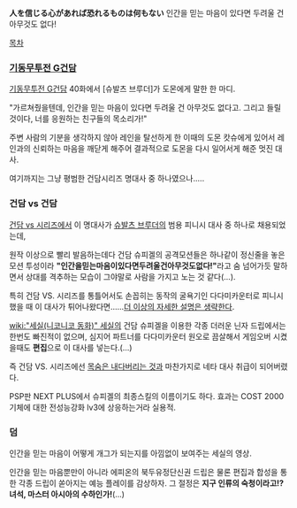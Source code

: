 '''人を信じる心があれば恐れるものは何もない'''
인간을 믿는 마음이 있다면 두려울 건 아무것도 없다!


[[목차]]


=== [[기동무투전 G건담]] ===
[[기동무투전 G건담]] 40화에서 [슈발츠 브루더]가 도몬에게 말한 한 마디.

"가르쳐줬을텐데, 인간을 믿는 마음이 있다면 두려울 건 아무것도 없다고. 그리고 들릴 것이다, 너를 응원하는 친구들의 목소리가!"

주변 사람의 기분을 생각하지 않아 레인을 탈선하게 한 이때의 도몬 캇슈에게 있어서 레인과의 신뢰하는 마음을 깨닫게 해주어 결과적으로 도몬을 다시 일어서게 해준 멋진 대사.


여기까지는 그냥 평범한 건담시리즈 명대사 중 하나였으나.....


=== 건담 vs 건담 ===
[[건담 vs 시리즈]]에서 이 명대사가 [[슈발츠 브루더]]의 범용 피니시 대사 중 하나로 채용되었는데,

원작 이상으로 빨리 발음하는데다 건담 슈피겔의 공격모션들은 하나같이 정신줄을 놓은 모션 투성이라 '''"인간을믿는마음이있다면두려울건아무것도없다!"'''라고 숨 넘어가듯 말하면서 상대를 격추하는 모습이 그야말로 사람을 가지고 노는 것 같다(...).

특히 건담 VS. 시리즈를 통틀어서도 손꼽히는 동작의 굴욕기인 다다미카운터로 피니시 했을 때 이 대사가 튀어나왔다면......[[더 이상의 자세한 설명은 생략한다]].

[[wiki:"세실(니코니코 동화)" 세실]]의 건담 슈피겔을 이용한 각종 더러운 닌자 드립에서는 한번도 빠진적이 없으며, 심지어 파트너를 다다미카운터 원오로 끔살해서 게임오버 시켰을때도 '''편집'''으로 이 대사를 넣는다.(...)

즉 건담 VS. 시리즈에선 [[목숨은 내다버리는 것]]과 마찬가지로 네타 대사 취급이 되어버렸다.

PSP판 NEXT PLUS에서 슈피겔의 최종스킬의 이름이기도 하다. 효과는 COST 2000기체에 대한 전성능강화 lv3에 상응하는거라 실용적.

=== 덤 ===

{{{#!html
<script type="text/javascript" src="http://ext.nicovideo.jp/thumb_watch/sm8810268"></script>
}}}

인간을 믿는 마음이 어떻게 개그가 되는지를 아낌없이 보여주는 세실의 영상.

인간을 믿는 마음뿐만이 아니라 에피온의 북두유정단신권 드립은 물론 편집과 합성을 통한 각종 드립이 쏟아지는 예능 플레이를 감상하자. 그 절정은 '''지구 인류의 숙청이라고!? 녀석, 마스터 아시아의 수하인가!'''(...)
